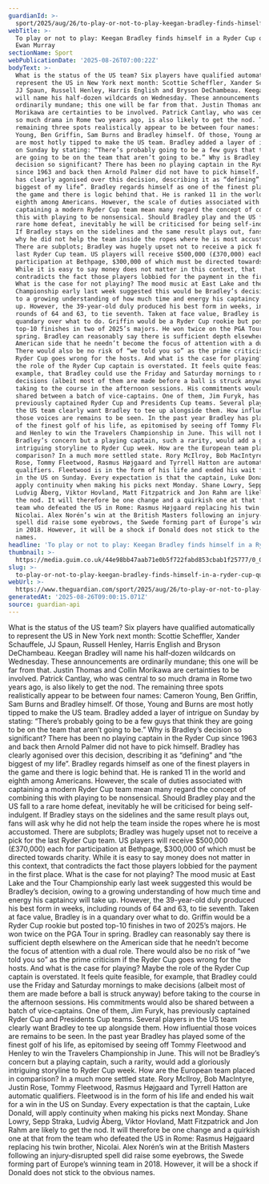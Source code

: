 ```yaml
---
guardianId: >-
  sport/2025/aug/26/to-play-or-not-to-play-keegan-bradley-finds-himself-in-a-ryder-cup-quandary
webTitle: >-
  To play or not to play: Keegan Bradley finds himself in a Ryder Cup quandary |
  Ewan Murray
sectionName: Sport
webPublicationDate: '2025-08-26T07:00:22Z'
bodyText: >-
  What is the status of the US team? Six players have qualified automatically to
  represent the US in New York next month: Scottie Scheffler, Xander Schauffele,
  JJ Spaun, Russell Henley, Harris English and Bryson DeChambeau. Keegan Bradley
  will name his half‑dozen wildcards on Wednesday. These announcements are
  ordinarily mundane; this one will be far from that. Justin Thomas and Collin
  Morikawa are certainties to be involved. Patrick Cantlay, who was central to
  so much drama in Rome two years ago, is also likely to get the nod. The
  remaining three spots realistically appear to be between four names: Cameron
  Young, Ben Griffin, Sam Burns and Bradley himself. Of those, Young and Burns
  are most hotly tipped to make the US team. Bradley added a layer of intrigue
  on Sunday by stating: “There’s probably going to be a few guys that think they
  are going to be on the team that aren’t going to be.” Why is Bradley’s
  decision so significant? There has been no playing captain in the Ryder Cup
  since 1963 and back then Arnold Palmer did not have to pick himself. Bradley
  has clearly agonised over this decision, describing it as “defining” and “the
  biggest of my life”. Bradley regards himself as one of the finest players in
  the game and there is logic behind that. He is ranked 11 in the world and
  eighth among Americans. However, the scale of duties associated with
  captaining a modern Ryder Cup team mean many regard the concept of combining
  this with playing to be nonsensical. Should Bradley play and the US fall to a
  rare home defeat, inevitably he will be criticised for being self-indulgent.
  If Bradley stays on the sidelines and the same result plays out, fans will ask
  why he did not help the team inside the ropes where he is most accustomed.
  There are subplots; Bradley was hugely upset not to receive a pick for the
  last Ryder Cup team. US players will receive $500,000 (£370,000) each for
  participation at Bethpage, $300,000 of which must be directed towards charity.
  While it is easy to say money does not matter in this context, that
  contradicts the fact those players lobbied for the payment in the first place.
  What is the case for not playing? The mood music at East Lake and the Tour
  Championship early last week suggested this would be Bradley’s decision, owing
  to a growing understanding of how much time and energy his captaincy will take
  up. However, the 39-year-old duly produced his best form in weeks, including
  rounds of 64 and 63, to tie seventh. Taken at face value, Bradley is in a
  quandary over what to do. Griffin would be a Ryder Cup rookie but posted
  top-10 finishes in two of 2025’s majors. He won twice on the PGA Tour in
  spring. Bradley can reasonably say there is sufficient depth elsewhere on the
  American side that he needn’t become the focus of attention with a dual role.
  There would also be no risk of “we told you so” as the prime criticism if the
  Ryder Cup goes wrong for the hosts. And what is the case for playing? Maybe
  the role of the Ryder Cup captain is overstated. It feels quite feasible, for
  example, that Bradley could use the Friday and Saturday mornings to make
  decisions (albeit most of them are made before a ball is struck anyway) before
  taking to the course in the afternoon sessions. His commitments would also be
  shared between a batch of vice‑captains. One of them, Jim Furyk, has
  previously captained Ryder Cup and Presidents Cup teams. Several players in
  the US team clearly want Bradley to tee up alongside them. How influential
  those voices are remains to be seen. In the past year Bradley has played some
  of the finest golf of his life, as epitomised by seeing off Tommy Fleetwood
  and Henley to win the Travelers Championship in June. This will not be
  Bradley’s concern but a playing captain, such a rarity, would add a gloriously
  intriguing storyline to Ryder Cup week. How are the European team placed in
  comparison? In a much more settled state. Rory McIlroy, Bob MacIntyre, Justin
  Rose, Tommy Fleetwood, Rasmus Højgaard and Tyrrell Hatton are automatic
  qualifiers. Fleetwood is in the form of his life and ended his wait for a win
  in the US on Sunday. Every expectation is that the captain, Luke Donald, will
  apply continuity when making his picks next Monday. Shane Lowry, Sepp Straka,
  Ludvig Åberg, Viktor Hovland, Matt Fitzpatrick and Jon Rahm are likely to get
  the nod. It will therefore be one change and a quirkish one at that from the
  team who defeated the US in Rome: Rasmus Højgaard replacing his twin brother,
  Nicolai. Alex Norén’s win at the British Masters following an injury‑disrupted
  spell did raise some eyebrows, the Swede forming part of Europe’s winning team
  in 2018. However, it will be a shock if Donald does not stick to the obvious
  names.
headline: 'To play or not to play: Keegan Bradley finds himself in a Ryder Cup quandary'
thumbnail: >-
  https://media.guim.co.uk/44e98bb47aab71e0b5f722fabd853cbab1f25777/0_0_4296_3437/500.jpg
slug: >-
  to-play-or-not-to-play-keegan-bradley-finds-himself-in-a-ryder-cup-quandary-or-ewan-murray
webUrl: >-
  https://www.theguardian.com/sport/2025/aug/26/to-play-or-not-to-play-keegan-bradley-finds-himself-in-a-ryder-cup-quandary
generatedAt: '2025-08-26T09:00:15.071Z'
source: guardian-api
---
```

What is the status of the US team? Six players have qualified automatically to represent the US in New York next month: Scottie Scheffler, Xander Schauffele, JJ Spaun, Russell Henley, Harris English and Bryson DeChambeau. Keegan Bradley will name his half‑dozen wildcards on Wednesday. These announcements are ordinarily mundane; this one will be far from that. Justin Thomas and Collin Morikawa are certainties to be involved. Patrick Cantlay, who was central to so much drama in Rome two years ago, is also likely to get the nod. The remaining three spots realistically appear to be between four names: Cameron Young, Ben Griffin, Sam Burns and Bradley himself. Of those, Young and Burns are most hotly tipped to make the US team. Bradley added a layer of intrigue on Sunday by stating: “There’s probably going to be a few guys that think they are going to be on the team that aren’t going to be.” Why is Bradley’s decision so significant? There has been no playing captain in the Ryder Cup since 1963 and back then Arnold Palmer did not have to pick himself. Bradley has clearly agonised over this decision, describing it as “defining” and “the biggest of my life”. Bradley regards himself as one of the finest players in the game and there is logic behind that. He is ranked 11 in the world and eighth among Americans. However, the scale of duties associated with captaining a modern Ryder Cup team mean many regard the concept of combining this with playing to be nonsensical. Should Bradley play and the US fall to a rare home defeat, inevitably he will be criticised for being self-indulgent. If Bradley stays on the sidelines and the same result plays out, fans will ask why he did not help the team inside the ropes where he is most accustomed. There are subplots; Bradley was hugely upset not to receive a pick for the last Ryder Cup team. US players will receive $500,000 (£370,000) each for participation at Bethpage, $300,000 of which must be directed towards charity. While it is easy to say money does not matter in this context, that contradicts the fact those players lobbied for the payment in the first place. What is the case for not playing? The mood music at East Lake and the Tour Championship early last week suggested this would be Bradley’s decision, owing to a growing understanding of how much time and energy his captaincy will take up. However, the 39-year-old duly produced his best form in weeks, including rounds of 64 and 63, to tie seventh. Taken at face value, Bradley is in a quandary over what to do. Griffin would be a Ryder Cup rookie but posted top-10 finishes in two of 2025’s majors. He won twice on the PGA Tour in spring. Bradley can reasonably say there is sufficient depth elsewhere on the American side that he needn’t become the focus of attention with a dual role. There would also be no risk of “we told you so” as the prime criticism if the Ryder Cup goes wrong for the hosts. And what is the case for playing? Maybe the role of the Ryder Cup captain is overstated. It feels quite feasible, for example, that Bradley could use the Friday and Saturday mornings to make decisions (albeit most of them are made before a ball is struck anyway) before taking to the course in the afternoon sessions. His commitments would also be shared between a batch of vice‑captains. One of them, Jim Furyk, has previously captained Ryder Cup and Presidents Cup teams. Several players in the US team clearly want Bradley to tee up alongside them. How influential those voices are remains to be seen. In the past year Bradley has played some of the finest golf of his life, as epitomised by seeing off Tommy Fleetwood and Henley to win the Travelers Championship in June. This will not be Bradley’s concern but a playing captain, such a rarity, would add a gloriously intriguing storyline to Ryder Cup week. How are the European team placed in comparison? In a much more settled state. Rory McIlroy, Bob MacIntyre, Justin Rose, Tommy Fleetwood, Rasmus Højgaard and Tyrrell Hatton are automatic qualifiers. Fleetwood is in the form of his life and ended his wait for a win in the US on Sunday. Every expectation is that the captain, Luke Donald, will apply continuity when making his picks next Monday. Shane Lowry, Sepp Straka, Ludvig Åberg, Viktor Hovland, Matt Fitzpatrick and Jon Rahm are likely to get the nod. It will therefore be one change and a quirkish one at that from the team who defeated the US in Rome: Rasmus Højgaard replacing his twin brother, Nicolai. Alex Norén’s win at the British Masters following an injury‑disrupted spell did raise some eyebrows, the Swede forming part of Europe’s winning team in 2018. However, it will be a shock if Donald does not stick to the obvious names.
